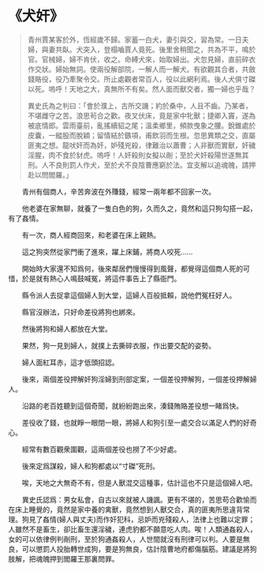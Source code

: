 # 《犬奸》

> 青州賈某客於外，恆經歲不歸。家蓄一白犬，妻引與交，習為常。一日夫婦，與妻共臥。犬突入，登榻嚙賈人竟死。後里舍稍聞之，共為不平，鳴於官。官械婦，婦不肯伏，收之。命縛犬來，始取婦出。犬忽見婦，直前碎衣作交狀。婦始無詞。使兩役解部院，一解人而一解犬。有欲觀其合者，共斂錢賂役，役乃牽聚令交。所止處觀者常百人，役以此網利焉。後人犬俱寸磔以死。嗚呼！天地之大，真無所不有矣。然人面而獸交者，獨一婦也乎哉？
>
> 異史氏為之判曰：「會於濮上，古所交譏；約於桑中，人且不齒。乃某者，不堪雌守之苦。浪思茍合之歡。夜叉伏床，竟是家中牝獸；捷卿入竇，遂為被底情郎。雲雨臺前，亂搖續貂之尾；溫柔鄉里，頻款曳象之腰。銳錐處於皮囊，一縱股而脫穎；留情結於鏃項，甫飲羽而生根。忽思異類之交，直屬匪夷之想。龍吠奸而為奸，妒殘兇殺，律難治以蕭曹；人非獸而實獸，奸穢淫腥，肉不食於豺虎。嗚呼！人奸殺則女擬以剮；至於犬奸殺陽世遂無其刑。人不良則罰人作犬，至於犬不良陰曹應窮於法。宜支解以追魂魄，請押赴以問閻羅。」

&emsp;&emsp;青州有個商人，辛苦奔波在外賺錢，經常一兩年都不回家一次。

&emsp;&emsp;他老婆在家無聊，就養了一隻白色的狗，久而久之，竟然和這只狗勾搭一起，有了姦情。

&emsp;&emsp;有一次，商人經商回來，和老婆在床上親熱。

&emsp;&emsp;這之狗突然從家門衝了進來，躍上床鋪，將商人咬死……

&emsp;&emsp;開始時大家還不知爲何，後來鄰居們慢慢得到風聲，都覺得這個商人死的可惜，於是就有熱心人鳴鼓喊冤，將這件事告上了縣衙門。

&emsp;&emsp;縣令派人去捉拿這個婦人到大堂，這婦人百般抵賴，說他們冤枉好人。

&emsp;&emsp;縣官沒辦法，只好命差役將狗也綁來。

&emsp;&emsp;然後將狗和婦人都放在大堂。

&emsp;&emsp;果然，狗一見到婦人，就撲上去撕碎衣服，作出要交配的姿勢。

&emsp;&emsp;婦人面紅耳赤，這才低頭招認。

&emsp;&emsp;後來，兩個差役押解奸狗淫婦到刑部定案，一個差役押解狗，一個差役押解婦人。

&emsp;&emsp;沿路的老百姓聽到這個奇聞，就紛紛跑出來，湊錢賄賂差役想一睹爲快。

&emsp;&emsp;差役收了錢，也就睜一眼閉一眼，將婦人和狗引至一處交合以滿足人們的好奇心。

&emsp;&emsp;經常有數百觀衆圍觀，這兩個差役也撈了不少好處。

&emsp;&emsp;後來定爲謀殺，婦人和狗都處以“寸磔”死刑。

&emsp;&emsp;唉，天地之大無奇不有，但是人獸混交這種事，估計這也不只是這個婦人吧。

&emsp;&emsp;異史氏認爲：男女私會，自古以來就被人譏諷。更有不堪的，苦思苟合歡愉而在床上睡覺的，竟然是家中養的禽獸，竟然想到人獸交合，真的匪夷所思違背常理。狗見了姦情(婦人與丈夫)而作奸犯科，忌妒而兇殘殺人，法律上也難以定罪；人雖然不是畜生，卻比畜生還淫穢，連虎豹都不願意吃人肉。唉！人類通姦殺人，女的可以依律例判剮刑，至於狗通姦殺人，人世間就沒有刑律可以判。人要是無良，可以懲罰人投胎轉世成狗，要是狗無良，估計陰曹地府都傷腦筋。建議是將狗肢解，把魂魄押到閻羅王那裏問罪。

